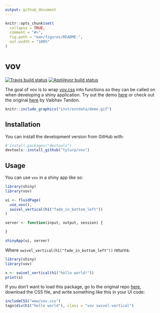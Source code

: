 ```yaml
---
output: github_document
---
```


<!-- README.md is generated from README.Rmd. Please edit that file -->

```r
knitr::opts_chunk$set(
  collapse = TRUE,
  comment = "#>",
  fig.path = "man/figures/README-",
  out.width = "100%"
)
```

# vov

<!-- badges: start -->
[![Travis build status](https://travis-ci.org/tyluRp/vov.svg?branch=master)](https://travis-ci.org/tyluRp/vov)
[![AppVeyor build status](https://ci.appveyor.com/api/projects/status/github/tyluRp/vov?branch=master&svg=true)](https://ci.appveyor.com/project/tyluRp/vov)
<!-- badges: end -->

The goal of vov is to wrap [vov.css](https://github.com/vaibhav111tandon/vov.css) into functions so they can be called on when developing a shiny application. Try out the demo [here](https://tylerlittlefield.com/shiny/tyler/vov/) or check out the original [here](https://vaibhav111tandon.github.io/vov.css/) by Vaibhav Tandon.

```r
knitr::include_graphics("inst/extdata/demo.gif")
```

## Installation

You can install the development version from GitHub with:

``` r
# install.packages("devtools")
devtools::install_github("tylurp/vov")
```

## Usage

You can use `vov` in a shiny app like so:

```r
library(shiny)
library(vov)

ui <- fluidPage(
  use_vov(),
  swivel_vertical(h1("fade_in_bottom_left"))
)

server <- function(input, output, session) {

}

shinyApp(ui, server)
```

Where `swivel_vertical(h1("fade_in_bottom_left"))` returns:

```r
library(shiny)
library(vov)
```

```r
x <- swivel_vertical(h1("hello world!"))
print(x)
```

If you don't want to load this package, go to the original repo [here](https://github.com/vaibhav111tandon/vov.css), download the CSS file, and write something like this in your UI code:

```r
includeCSS("www/vov.css")
tags$div(h1("hello world"), class = "vov swivel-vertical")
```
